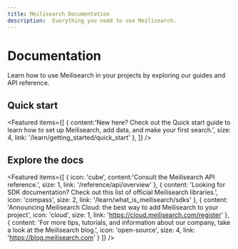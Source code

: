 ```yaml
---
title: Meilisearch Documentation
description:  Everything you need to use Meilisearch.
---
```


# Documentation

Learn how to use Meilisearch in your projects by exploring our guides and API reference.

## Quick start

<Featured items={[
  {
    content:'New here? Check out the Quick start guide to learn how to set up Meilisearch, add data, and make your first search.',
    size: 4,
    link: '/learn/getting_started/quick_start'
  },
]} />

## Explore the docs

<Featured items={[
  {
    icon: 'cube',
    content:'Consult the Meilisearch API reference.',
    size: 1,
    link: '/reference/api/overview'
  },
  {
    content: 'Looking for SDK documentation? Check out this list of official Meilisearch libraries.',
    icon: 'compass',
    size: 2,
    link: '/learn/what_is_meilisearch/sdks'
  },
  {
    content: 'Announcing Meilisearch Cloud: the best way to add Meilisearch to your project',
    icon: 'cloud',
    size: 1,
    link: 'https://cloud.meilisearch.com/register'
  },
  {
    content:
      'For more tips, tutorials, and information about our company, take a look at the Meilisearch blog.',
    icon: 'open-source',
    size: 4,
    link: 'https://blog.meilisearch.com'
  }
]} />
